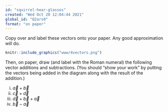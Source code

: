 ```yaml
---
id: "squirrel-hear-glasses"
created: "Wed Oct 20 12:04:44 2021"
global_id: "Q2ars0"
format: "on paper"
---
```




Copy over and label these vectors onto your paper. Any good approximation will do.

```r
knitr::include_graphics("www/4vectors.png")
```

Then, on  paper, draw (and label with the Roman numeral) the following vector  additions and subtractions. (You should "show your work" by  putting  the vectors being  added in  the diagram along with the result of the addition.)

i. $\vec{a} + \vec{b}$
ii.  $\vec{c}  + \vec{d}$
iii. $\vec{d}  +  \vec{b} +  \vec{a}$
iv. $\vec{b} -  \vec{a}$

